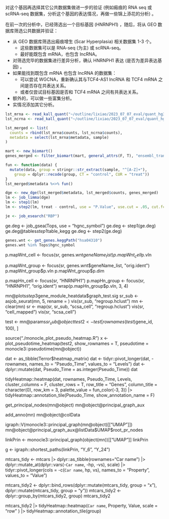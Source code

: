 

对这个基因再选择其它公共数据集做进一步的验证
(例如瘢痕的 RNA seq 或 scRNA-seq 数据集，分析这个基因的表达情况，再做一些锦上添花的分析) 。

在前一次的分析中，已经筛选出一个目标基因 (HNRNPH1) ，随后，将从 GEO 数据库筛选公共数据并验证：

- 从 GEO 数据库筛选出瘢痕增生 (Scar Hyperplasia) 相关数据集 1-3 个。
    - 这些数据集可以是 RNA-seq (为主) 或 scRNA-seq。
    - 最好能既包含 mRNA，也包含 lncRNA。
- 对筛选完毕的数据集进行差异分析，确认 HNRNPH1 表达 (是否为差异表达基因) 。
- 如果能找到既包含 mRNA 也包含 lncRNA 的数据集：
    - 可以尝试 WGCNA，重新确认其与TCF4-AS1 lncRNA 和 TCF4 mRNA 之间是否存在共表达关系。
    - 或者仅尝试目标基因是否和 TCF4 mRNA 之间有共表达关系。
- 额外的，可以做一些富集分析。
- 实情况添加其它分析。


```r
lst_mrna <- read_kall_quant("~/outline/lixiao/2023_07_07_eval/quant_hg38_mrna")
lst_ncrna <- read_kall_quant("~/outline/lixiao/2023_07_07_eval/quant_hg38_ncrna")

lst_merged <- list(
  counts = rbind(lst_mrna$counts, lst_ncrna$counts),
  metadata = select(lst_mrna$metadata, sample)
)

mart <- new_biomart()
genes_merged <- filter_biomart(mart, general_attrs(F, T), "ensembl_transcript_id", lst_merged$counts$target_id)

fun <- function(data) {
  mutate(data, group = stringr::str_extract(sample, "^[A-Z]+"),
    group = dplyr::recode(group, CT = "control", CUR = "treat"))
}
lst_merged$metadata %<>% fun()

dge <- new_dge(lst_merged$metadata, lst_merged$counts, genes_merged)
lm <- job_limma(dge)
lm <- step1(lm)
lm <- step2(lm, treat - control, use = "P.Value", use.cut = .05, cut.fc = .3)

```

```r
je <- job_esearch("RBP")
```

ge.deg <- job_gsea(Tops, use = "hgnc_symbol")
ge.deg <- step1(ge.deg)
ge.deg@tables$step1$table_kegg
ge.deg <- step2(ge.deg)


```r
genes.wnt <- get_genes.keggPath("hsa04310")
genes.wnt %in% Tops$hgnc_symbol
```


p.mapWnt_cell <- focus(sr, genes.wnt$geneName_list)
p.mapWnt_cell$p.vln

p.mapWnt_group <- focus(sr, genes.wnt$geneName_list, "orig.ident")
p.mapWnt_group$p.vln
p.mapWnt_group$p.dim


p.mapHn_cell <- focus(sr, "HNRNPH1")
p.mapHn_group <- focus(sr, "HNRNPH1", "orig.ident")
wrap(p.mapHn_group$p.vln, 3, 4)


mn@plots$step3$gene_module_heatdata$graph_test.sig
sr_sub <- asjob_seurat(mn, 5, rename = )
vis(sr_sub, "regroup.hclust")
mn <- clear(mn)
sr <- map(sr, sr_sub, "scsa_cell", "regroup.hclust")
vis(sr, "cell_mapped")
vis(sr, "scsa_cell")


test <- mn@params$sr_sub@object
test2 <- test[rownames(test) %in% head(scDegs.pseu$gene_id, 100), ]

source("./monocle_plot_pseudo_heatmap.R")
x <- plot_pseudotime_heatmap(test2, show_rownames = T, pseudotime = monocle3::pseudotime(mn@object))


dat <- as_tibble(Terror$heatmap_matrix)
dat <- tidyr::pivot_longer(dat, -rownames, names_to = "Pseudo_Time", values_to = "Levels")
dat <- dplyr::mutate(dat, Pseudo_Time = as.integer(Pseudo_Time))
dat


tidyHeatmap::heatmap(dat, rownames, Pseudo_Time, Levels, cluster_columns = F, cluster_rows = T,
  row_title = "Genes", column_title = character(0), row_km = 3,
  palette_value = fun_color(-3, 3)) |>
  tidyHeatmap::annotation_tile(Pseudo_Time, show_annotation_name = F)


get_principal_nodes(mn@object)
mn@object@principal_graph_aux

add_anno(mn)
mn@object@colData

igraph::V(monocle3::principal_graph(mn@object)[["UMAP"]])
mn@object@principal_graph_aux@listData$UMAP$root_pr_nodes


linkPrin <- monocle3::principal_graph(object(mn))[["UMAP"]]
linkPrin

g <- igraph::shortest_paths(linkPrin, "Y_6", "Y_24")

mtcars_tidy <- 
    mtcars |> 
    dplyr::as_tibble(rownames="Car name") |> 
    dplyr::mutate_at(dplyr::vars(-`Car name`, -hp, -vs), scale) |>
    tidyr::pivot_longer(cols = -c(`Car name`, hp, vs), names_to = "Property", values_to = "Value")

  mtcars_tidy2 <- dplyr::bind_rows(dplyr::mutate(mtcars_tidy, group = "x"), dplyr::mutate(mtcars_tidy, group = "y"))
  mtcars_tidy2 <- dplyr::group_by(mtcars_tidy2, group)
  mtcars_tidy2

mtcars_tidy2 |> 
  tidyHeatmap::heatmap(`Car name`, Property, Value,    scale = "row"   ) |>
  tidyHeatmap::annotation_tile(group)

